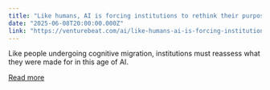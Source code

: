 ```yaml
---
title: "Like humans, AI is forcing institutions to rethink their purpose"
date: "2025-06-08T20:00:00.000Z"
link: "https://venturebeat.com/ai/like-humans-ai-is-forcing-institutions-to-rethink-their-purpose/"
---
```


Like people undergoing cognitive migration, institutions must reassess what they were made for in this age of AI.

[Read more](https://venturebeat.com/ai/like-humans-ai-is-forcing-institutions-to-rethink-their-purpose/)

